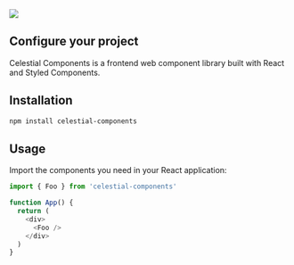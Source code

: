 
<Meta title="Configure your project" />

<div className="sb-container">
  <div className="sb-section-logo">
    <img src="./assets/images/logo-celestial.png" />
  </div>

  <div className="sb-separator"></div>

  ## Configure your project
  <p>Celestial Components is a frontend web component library built with React and Styled Components.</p>

  ## Installation 
  ```bash
  npm install celestial-components
  ```
  
  ## Usage
  <p>Import the components you need in your React application:</p>
  
  ```typescript
  import { Foo } from 'celestial-components'

  function App() {
    return (
      <div>
        <Foo />
      </div>
    )
  }
  ```
</div>

<style>
  {`
  .sb-container {
    margin-bottom: 3rem;
  }

  img {
    object-fit: cover;
    height: 5.188rem;
  }

  .sb-container p {
    font-size: 0.875rem;
  }

  .sb-separator {
    width: 100%;
    height:0.3rem;
    border-radius: 100%;
    margin: 2rem auto;
    background: rgb(107,0,249);
    background: -moz-linear-gradient(90deg, rgba(107,0,249,1) 0%, rgba(1,99,255,1) 100%);
    background: -webkit-linear-gradient(90deg, rgba(107,0,249,1) 0%, rgba(1,99,255,1) 100%);
    background: linear-gradient(90deg, rgba(107,0,249,1) 0%, rgba(1,99,255,1) 100%);
    filter: progid:DXImageTransform.Microsoft.gradient(startColorstr="#6b00f9",endColorstr="#0163ff",GradientType=1);
  }
  `}
</style>
